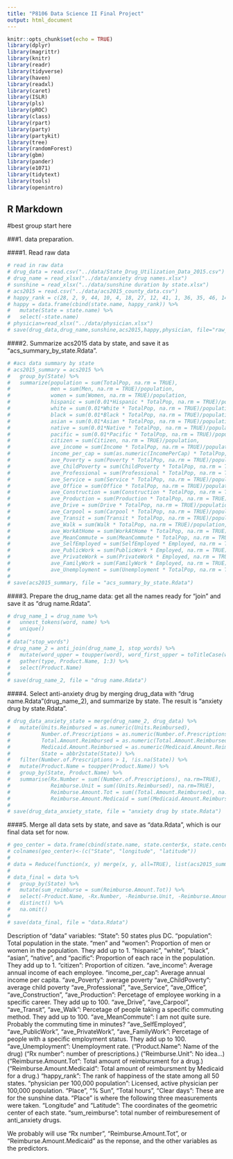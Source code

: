 ```yaml
---
title: "P8106 Data Science II Final Project"
output: html_document
---
```


```r
knitr::opts_chunk$set(echo = TRUE)
library(dplyr)
library(magrittr)
library(knitr)
library(readr)
library(tidyverse)
library(haven)
library(readxl)
library(caret)
library(ISLR)
library(pls)
library(pROC)
library(class)
library(rpart)
library(party)
library(partykit)
library(tree)
library(randomForest)
library(gbm)
library(pander)
library(e1071)
library(tidytext)
library(tools)
library(openintro)
```

## R Markdown

#best group start here 

###1. data preparation.

####1. Read raw data
```r
# read in raw data
# drug_data = read.csv("../data/State_Drug_Utilization_Data_2015.csv")
# drug_name = read_xlsx("../data/anxiety drug names.xlsx")
# sunshine = read_xlsx("../data/sunshine duration by state.xlsx")
# acs2015 = read.csv("../data/acs2015_county_data.csv")
# happy_rank = c(28, 2, 9, 44, 10, 4, 18, 27, 12, 41, 1, 36, 35, 46, 14, 25, 49, 42, 22, 34, 30, 39, 7, 43, 45, 3, 20, 38, 21, 32, 16, 40, 23, 15, 47, 48, 31, 33, 26, 19, 6, 37, 11, 8, 29, 17, 24, 50, 13, 5)
# happy = data.frame(cbind(state.name, happy_rank)) %>%
#   mutate(State = state.name) %>%
#   select(-state.name)
# physician=read_xlsx("../data/physician.xlsx")
# save(drug_data,drug_name,sunshine,acs2015,happy,physician, file="raw_data.Rdata")
```

####2. Summarize acs2015 data by state, and save it as "acs_summary_by_state.Rdata".
```r
# #acs data summary by state
# acs2015_summary = acs2015 %>%
#   group_by(State) %>%
#   summarize(population = sum(TotalPop, na.rm = TRUE), 
#             men = sum(Men, na.rm = TRUE)/population,
#             women = sum(Women, na.rm = TRUE)/population,
#             hispanic = sum(0.01*Hispanic * TotalPop, na.rm = TRUE)/population,
#             white = sum(0.01*White * TotalPop, na.rm = TRUE)/population,
#             black = sum(0.01*Black * TotalPop, na.rm = TRUE)/population,
#             asian = sum(0.01*Asian * TotalPop, na.rm = TRUE)/population,
#             native = sum(0.01*Native * TotalPop, na.rm = TRUE)/population,
#             pacific = sum(0.01*Pacific * TotalPop, na.rm = TRUE)/population,
#             citizen = sum(Citizen, na.rm = TRUE)/population,
#             ave_income = sum(Income * TotalPop, na.rm = TRUE)/population,
#             income_per_cap = sum(as.numeric(IncomePerCap) * TotalPop, na.rm = TRUE)/population,
#             ave_Poverty = sum(Poverty * TotalPop, na.rm = TRUE)/population,
#             ave_ChildPoverty = sum(ChildPoverty * TotalPop, na.rm = TRUE)/population,
#             ave_Professional = sum(Professional * TotalPop, na.rm = TRUE)/population,
#             ave_Service = sum(Service * TotalPop, na.rm = TRUE)/population,
#             ave_Office = sum(Office * TotalPop, na.rm = TRUE)/population,
#             ave_Construction = sum(Construction * TotalPop, na.rm = TRUE)/population,
#             ave_Production = sum(Production * TotalPop, na.rm = TRUE)/population,
#             ave_Drive = sum(Drive * TotalPop, na.rm = TRUE)/population,
#             ave_Carpool = sum(Carpool * TotalPop, na.rm = TRUE)/population,
#             ave_Transit = sum(Transit * TotalPop, na.rm = TRUE)/population,
#             ave_Walk = sum(Walk * TotalPop, na.rm = TRUE)/population,
#             ave_WorkAtHome = sum(WorkAtHome * TotalPop, na.rm = TRUE)/population,
#             ave_MeanCommute = sum(MeanCommute * TotalPop, na.rm = TRUE)/population,
#             ave_SelfEmployed = sum(SelfEmployed * Employed, na.rm = TRUE)/sum(Employed),
#             ave_PublicWork = sum(PublicWork * Employed, na.rm = TRUE)/sum(Employed),
#             ave_PrivateWork = sum(PrivateWork * Employed, na.rm = TRUE)/sum(Employed),
#             ave_FamilyWork = sum(FamilyWork * Employed, na.rm = TRUE)/sum(Employed),
#             ave_Unemployment = sum(Unemployment * TotalPop, na.rm = TRUE)/population)
# 
# save(acs2015_summary, file = "acs_summary_by_state.Rdata")
```

####3. Prepare the drug_name data: get all the names ready for "join" and save it as "drug name.Rdata".
```r
# drug_name_1 = drug_name %>%
#   unnest_tokens(word, name) %>%
#   unique()
# 
# data("stop_words")
# drug_name_2 = anti_join(drug_name_1, stop_words) %>%
#   mutate(word_upper = toupper(word), word_first_upper = toTitleCase(word)) %>%
#   gather(type, Product.Name, 1:3) %>%
#   select(Product.Name)
# 
# save(drug_name_2, file = "drug name.Rdata")
```

####4. Select anti-anxiety drug by merging drug_data with "drug name.Rdata"(drug_name_2), and summarize by state. The result is "anxiety drug by state.Rdata".
```r
# drug_data_anxiety_state = merge(drug_name_2, drug_data) %>%
#   mutate(Units.Reimbursed = as.numeric(Units.Reimbursed),
#          Number.of.Prescriptions = as.numeric(Number.of.Prescriptions),
#          Total.Amount.Reimbursed = as.numeric(Total.Amount.Reimbursed),
#          Medicaid.Amount.Reimbursed = as.numeric(Medicaid.Amount.Reimbursed),
#          State = abbr2state(State)) %>%
#   filter(Number.of.Prescriptions > 1, !is.na(State)) %>%
#   mutate(Product.Name = toupper(Product.Name)) %>%
#   group_by(State, Product.Name) %>%
#   summarise(Rx.Number = sum((Number.of.Prescriptions), na.rm=TRUE),
#             Reimburse.Unit = sum((Units.Reimbursed), na.rm=TRUE),
#             Reimburse.Amount.Tot = sum((Total.Amount.Reimbursed), na.rm=TRUE),
#             Reimburse.Amount.Medicaid = sum((Medicaid.Amount.Reimbursed), na.rm=TRUE))
# 
# save(drug_data_anxiety_state, file = "anxiety drug by state.Rdata")
```

####5. Merge all data sets by state, and save as "data.Rdata", which is our final data set for now.
```r
# geo_center = data.frame(cbind(state.name, state.center$x, state.center$y))
# colnames(geo_center)<-(c("State", "longitude", "latitude"))
# 
# data = Reduce(function(x, y) merge(x, y, all=TRUE), list(acs2015_summary, drug_data_anxiety_state, happy, physician, sunshine, geo_center))
# 
# data_final = data %>% 
#   group_by(State) %>%
#   mutate(sum_reimburse = sum(Reimburse.Amount.Tot)) %>%
#   select(-Product.Name, -Rx.Number, -Reimburse.Unit, -Reimburse.Amount.Tot, -Reimburse.Amount.Medicaid) %>%
#   distinct() %>%
#   na.omit()
# 
# save(data_final, file = "data.Rdata")
```

Description of "data" variables:
"State": 50 states plus DC.
"population": Total population in the state.
"men" and "women": Proportion of men or women in the population. They add up to 1.
"hispanic", "white", "black", "asian", "native", and "pacific": Proportion of each race in the population. They add up to 1.
"citizen": Proportion of citizen.
"ave_income": Average annual income of each employee.
"income_per_cap": Average annual income per capita.
"ave_Poverty": average poverty
"ave_ChildPoverty": average child poverty
"ave_Professional", "ave_Service", "ave_Office", "ave_Construction", "ave_Production": Percetage of employee working in a specific career. They add up to 100.
"ave_Drive", "ave_Carpool", "ave_Transit", "ave_Walk": Percetage of people taking a specific commuting method. They add up to 100.
"ave_MeanCommute": I am not quite sure. Probably the commuting time in minutes?
"ave_SelfEmployed", "ave_PublicWork", "ave_PrivateWork", "ave_FamilyWork": Percetage of people with a specific employment status. They add up to 100.
"ave_Unemployment": Unemployment rate.
("Product.Name": Name of the drug)
("Rx number": number of prescriptions.)
("Reimburse.Unit": No idea...)
("Reimburse.Amount.Tot": Total amount of reimbursment for a drug.)
("Reimburse.Amount.Medicaid": Total amount of reimbursment by Medicaid for a drug.)
"happy_rank": The rank of happiness of the state among all 50 states.
"physician per 100,000 population": Licensed, active physician per 100,000 population.
"Place", "% Sun", "Total hours", "Clear days": These are for the sunshine data. "Place" is where the following three measurements were taken.
"Longitude" and "Latitude": The coordinates of the geometric center of each state.
"sum_reimburse": total number of reimburesement of anti_anxiety drugs.

We probably will use "Rx number", "Reimburse.Amount.Tot", or "Reimburse.Amount.Medicaid" as the reponse, and the other variables as the predictors.







